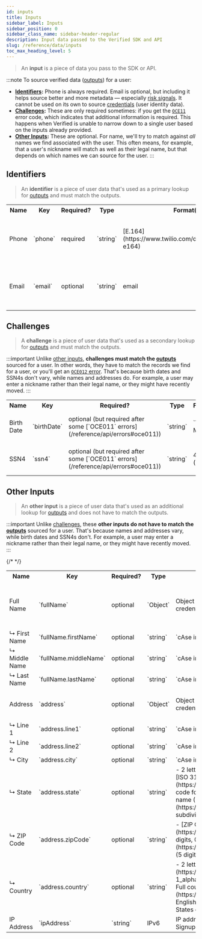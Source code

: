 ```yaml
---
id: inputs
title: Inputs
sidebar_label: Inputs
sidebar_position: 0
sidebar_class_name: sidebar-header-regular
description: Input data passed to the Verified SDK and API
slug: /reference/data/inputs
toc_max_heading_level: 5
---
```




> An **input** is a piece of data you pass to the SDK or API.

:::note
To source verified data ([outputs](/reference/data/outputs)) for a user:
- **[Identifiers](#identifiers):** Phone is always required. Email is optional, but including it helps source better and more metadata — especially [risk signals](/reference/data/outputs#risk-signals). It cannot be used on its own to source [credentials](/reference/data/outputs/credentials) (user identity data).
- **[Challenges](#challenges):** These are only required sometimes: if you get the [`OCE11`](/reference/api/errors#oce011) error code, which indicates that additional information is required. This happens when Verified is unable to narrow down to a single user based on the inputs already provided.
- **[Other Inputs](#other-inputs):** These are optional. For name, we'll try to match against _all_ names we find associated with the user. This often means, for example, that a user's nickname will match as well as their legal name, but that depends on which names we can source for the user.
:::


## Identifiers

> An **identifier** is a piece of user data that's used as a primary lookup for [outputs](/reference/data/outputs) and must match the outputs.

<table>
    <tr>
        <th>Name</th>
        <th>Key</th>
        <th>Required?</th>
        <th>Type</th>
        <th>Format(s)</th>
        <th>Description</th>
        <th>Example</th>
    </tr>
    <tr>
        <td>Phone</td>
        <td>`phone`</td>
        <td>required</td>
        <td>`string`</td>
        <td>[E.164](https://www.twilio.com/docs/glossary/what-e164)</td>
        <td>Phone number a user uses to verify for 1-Click Signup</td>
        <td>`"+12125550010"`</td>
    </tr>
    <tr>
        <td>Email</td>
        <td>`email`</td>
        <td>optional</td>
        <td>`string`</td>
        <td>email</td>
        <td>Email address a user uses to verify for 1-Click Signup</td>
        <td>`"richard@piedpiper.net"`</td>
    </tr>
</table>


## Challenges

> A **challenge** is a piece of user data that's used as a secondary lookup for [outputs](/reference/data/outputs) and must match the outputs.

:::important
Unlike [other inputs](#other-inputs), **challenges must match the [outputs](/reference/data/outputs)** sourced for a user. In other words, they have to match the records we find for a user, or you'll get an [`OCE012` error](/reference/api/errors#oce012). That's because birth dates and SSN4s don't vary, while names and addresses do. For example, a user may enter a nickname rather than their legal name, or they might have recently moved.
:::

<table>
    <tr>
        <th>Name</th>
        <th>Key</th>
        <th>Required?</th>
        <th>Type</th>
        <th>Format(s)</th>
        <th>Description</th>
        <th>Example</th>
    </tr>
    <tr>
        <td>Birth Date</td>
        <td>`birthDate`</td>
        <td>optional (but required after some [`OCE011` errors](/reference/api/errors#oce011))</td>
        <td>`string`</td>
        <td>`YYYY-MM-DD`</td>
        <td>User's birth date (in [Sandbox](/reference/api/environments#sandbox), this must be `"1989-08-01"` to pass validation)</td>
        <td>`"1989-08-01"`</td>
    </tr>
    <tr>
        <td>SSN4</td>
        <td>`ssn4`</td>
        <td>optional (but required after some [`OCE011` errors](/reference/api/errors#oce011))</td>
        <td>`string`</td>
        <td>4 digits (0-9)</td>
        <td>Last 4 digits of user's Social Security Number (in [Sandbox](/reference/api/environments#sandbox), this must be `"6789"` to pass validation)</td>
        <td>`"6789"`</td>
    </tr>
</table>



## Other Inputs

> An **other input** is a piece of user data that's used as an additional lookup for [outputs](/reference/data/outputs) and does not have to match the outputs.

:::important
Unlike [challenges](#challenges), these **other inputs do not have to match the [outputs](/reference/data/outputs)** sourced for a user. That's because names and addresses vary, while birth dates and SSN4s don't. For example, a user may enter a nickname rather than their legal name, or they might have recently moved.
:::

<table>
    <tr>
        <th>Name</th>
        <th>Key</th>
        <th>Required?</th>
        <th>Type</th>
        <th>Format(s)</th>
        <th>Description</th>
        <th>Example</th>
    </tr>
    <tr>
        <td>Full Name</td>
        <td>`fullName`</td>
        <td>optional</td>
        <td>`Object`</td>
        <td>Object with keys for one or more child credentials listed below</td>
        <td>Full name</td>
        <td>
            ```json
            {
                "firstName": "Richard",
                "lastName": "Hendricks"
            }
            ```
        </td>
    </tr>
    <tr>
        <td>↳ First Name</td>
        <td>`fullName.firstName`</td>
        <td>optional</td>
        <td>`string`</td>
        <td>`cAse inSensiTive`</td>
        <td>First name</td>
        <td>`"Richard"`</td>
    </tr>
    <tr>
        <td>↳ Middle Name</td>
        <td>`fullName.middleName`</td>
        <td>optional</td>
        <td>`string`</td>
        <td>`cAse inSensiTive`</td>
        <td>Middle name</td>
        <td>`"Harrison"`</td>
    </tr>
    <tr>
        <td>↳ Last Name</td>
        <td>`fullName.lastName`</td>
        <td>optional</td>
        <td>`string`</td>
        <td>`cAse inSensiTive`</td>
        <td>Last name</td>
        <td>`"Hendricks"`</td>
    </tr>
    <tr>
        <td>Address</td>
        <td>`address`</td>
        <td>optional</td>
        <td>`Object`</td>
        <td>Object with keys for one or more child credentials listed below</td>
        <td>Address</td>
        <td>
            ```json
            {
                "state": "CA",
                "zipCode": "94303"
            }
            ```
        </td>
    </tr>
    <tr>
        <td>↳ Line 1</td>
        <td>`address.line1`</td>
        <td>optional</td>
        <td>`string`</td>
        <td>`cAse inSensiTive`</td>
        <td>Line 1 of address</td>
        <td>`"5320 Newell Rd"`</td>
    </tr>
    <tr>
        <td>↳ Line 2</td>
        <td>`address.line2`</td>
        <td>optional</td>
        <td>`string`</td>
        <td>`cAse inSensiTive`</td>
        <td>Line 2 of address</td>
        <td>`""`</td>
    </tr>
    <tr>
        <td>↳ City</td>
        <td>`address.city`</td>
        <td>optional</td>
        <td>`string`</td>
        <td>`cAse inSensiTive`</td>
        <td>City of address</td>
        <td>`"Palo Alto"`</td>
    </tr>
    <tr>
        <td>↳ State</td>
        <td>`address.state`</td>
        <td>optional</td>
        <td>`string`</td>
        <td>
            - 2 letter abbreviation (last 2 characters of [ISO 3166-2](https://en.wikipedia.org/wiki/ISO_3166-2) code for US state/territory)
            - Full state/territory name ([ISO 3166-2](https://en.wikipedia.org/wiki/ISO_3166-1) subdivision name)
        </td>
        <td>State of address</td>
        <td>
            - `"CA"`
            - `"California"`
        </td>
    </tr>
    <tr>
        <td>↳ ZIP Code</td>
        <td>`address.zipCode`</td>
        <td>optional</td>
        <td>`string`</td>
        <td>
            - [ZIP Code](https://en.wikipedia.org/wiki/ZIP_Code) (5 digits, 0-9)
            - [ZIP+4](https://en.wikipedia.org/wiki/ZIP_Code#ZIP+4) (5 digits, 0-9 + `-` + 4 digits, 0-9)
        </td>
        <td>ZIP Code of address</td>
        <td>
            - `"94303"`
            - `"94303-2846"`
        </td>
    </tr>
    <tr>
        <td>↳ Country</td>
        <td>`address.country`</td>
        <td>optional</td>
        <td>`string`</td>
        <td>
            - 2 letter abbreviation ([ISO 3166-1 alpha-2](https://en.wikipedia.org/wiki/ISO_3166-1_alpha-2) code, currently always `"US"`)
            - Full country name ([ISO 3166-1](https://en.wikipedia.org/wiki/ISO_3166-1) English short name, currently always `"United States of America"`)
        </td>
        <td>Country of address</td>
        <td>
            - `"US"`
            - `"United States of America"`
        </td>
    </tr>
    {/* <tr>
        <td>IP Address</td>
        <td>`ipAddress`</td>
        <td>`string`</td>
        <td>IPv6</td>
        <td>IP address for the user as they do 1-Click Signup</td>
        <td>`"richard@piedpiper.net"`</td>
    </tr> */}
</table>